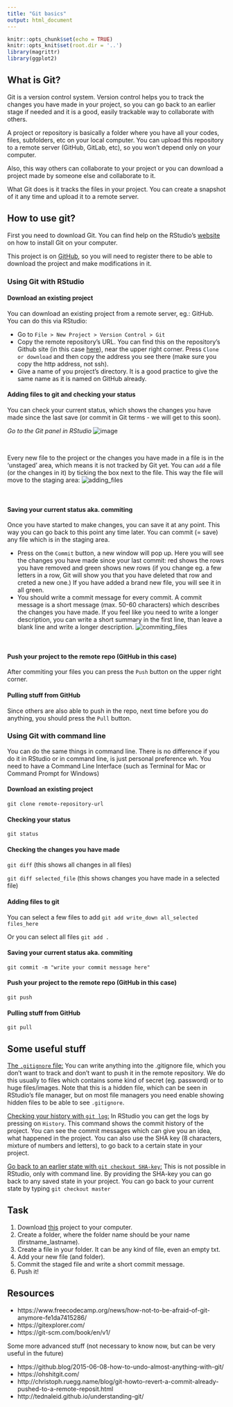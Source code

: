 ```yaml
---
title: "Git basics"
output: html_document
---
```


```r
knitr::opts_chunk$set(echo = TRUE)
knitr::opts_knit$set(root.dir = '..')
library(magrittr)
library(ggplot2)
```

## What is Git?

Git is a version control system. Version control helps you to track the changes you have made in your project, so you can go back to an earlier stage if needed and it is a good, easily trackable way to collaborate with others.

A project or repository is basically a folder where you have all your codes, files, subfolders, etc on your local computer. You can upload this repository to a remote server (GitHub, GitLab, etc), so you won't depend only on your computer.

Also, this way others can collaborate to your project or you can download a project made by someone else and collaborate to it.

What Git does is it tracks the files in your project. You can create a snapshot of it any time and upload it to a remote server.

## How to use git?

First you need to download Git. You can find help on the RStudio's [website](https://support.rstudio.com/hc/en-us/articles/200532077-Version-Control-with-Git-and-SVN) on how to install Git on your computer.

This project is on [GitHub](https://github.com/), so you will need to register there to be able to download the project and make modifications in it.

### **Using Git with RStudio**

#### Download an existing project

You can download an existing project from a remote server, eg.: GitHub. You can do this via RStudio:

* Go to `File > New Project > Version Control > Git`
* Copy the remote repository's URL. You can find this on the repository's Github site (in this case [here](https://github.com/divenyijanos/eltecon-ds)), near the upper right corner. Press `Clone or download` and then copy the address you see there (make sure you copy the http address, not ssh).
* Give a name of you project's directory. It is a good practice to give the same name as it is named on GitHub already.

#### Adding files to git and checking your status

You can check your current status, which shows the changes you have made since the last save (or commit in Git terms - we will get to this soon).

*Go to the Git panel in RStudio*
![image](figures/git_status_in_RStudio.png)

<br>

Every new file to the project or the changes you have made in a file is in the 'unstaged' area, which means it is not tracked by Git yet. You can `add` a file (or the changes in it) by ticking the box next to the file. This way the file will move to the staging area:
![adding_files](figures/git_add_in_RStudio.png)

<br>

#### Saving your current status aka. commiting

Once you have started to make changes, you can save it at any point. This way you can go back to this point any time later.
You can commit (= save) any file which is in the staging area.

* Press on the `Commit` button, a new window will pop up. Here you will see the changes you have made since your last commit: red shows the rows you have removed and green shows new rows (if you change eg. a few letters in a row, Git will show you that you have deleted that row and creted a new one.) If you have added a brand new file, you will see it in all green.
* You should write a commit message for every commit. A commit message is a short message (max. 50-60 characters) which describes the changes you have made. If you feel like you need to write a longer description, you can write a short summary in the first line, than leave a blank line and write a longer description.
![commiting_files](figures/git_commit_in_RStudio.png)

<br>

#### Push your project to the remote repo (GitHub in this case)

After commiting your files you can press the `Push` button on the upper right corner.

#### Pulling stuff from GitHub

Since others are also able to push in the repo, next time before you do anything, you should press the `Pull` button.

### **Using Git with command line**

You can do the same things in command line. There is no difference if you do it in RStudio or in command line, is just personal preference wh.
You need to have a Command Line Interface (such as Terminal for Mac or Command Prompt for Windows)

#### Download an existing project
`git clone remote-repository-url`

#### Checking your status
`git status`

#### Checking the changes you have made
`git diff` (this shows all changes in all files)

`git diff selected_file` (this shows changes you have made in a selected file)

#### Adding files to git
You can select a few files to add
`git add write_down all_selected files_here`

Or you can select all files
`git add .`

#### Saving your current status aka. commiting
`git commit -m "write your commit message here"`

#### Push your project to the remote repo (GitHub in this case)
`git push`

#### Pulling stuff from GitHub
`git pull`


## Some useful stuff
<u>The `.gitignore` file:</u> You can write anything into the .gitignore file, which you don't want to track and don't want to push it in the remote repository. We do this usually to files which contains some kind of secret (eg. password) or to huge files/images. Note that this is a hidden file, which can be seen in RStudio's file manager, but on most file managers you need enable showing hidden files to be able to see `.gitignore`.

<u>Checking your history with `git log`:</u> In RStudio you can get the logs by pressing on `History`. This command shows the commit history of the project. You can see the commit messages which can give you an idea, what happened in the project. You can also use the SHA key (8 characters, mixture of numbers and letters), to go back to a certain state in your project.

<u>Go back to an earlier state with `git checkout SHA-key`:</u> This is not possible in RStudio, only with command line. By providing the SHA-key you can go back to any saved state in your project. You can go back to your current state by typing `git checkout master`


## Task

1. Download [this](https://github.com/divenyijanos/eltecon-ds) project to your computer.
2. Create a folder, where the folder name should be your name (firstname_lastname).
3. Create a file in your folder. It can be any kind of file, even an empty txt.
4. Add your new file (and folder).
5. Commit the staged file and write a short commit message.
6. Push it!

## Resources
* https://www.freecodecamp.org/news/how-not-to-be-afraid-of-git-anymore-fe1da7415286/
* https://gitexplorer.com/
* https://git-scm.com/book/en/v1/

Some more advanced stuff (not necessary to know now, but can be very useful in the future)

* https://github.blog/2015-06-08-how-to-undo-almost-anything-with-git/
* https://ohshitgit.com/
* http://christoph.ruegg.name/blog/git-howto-revert-a-commit-already-pushed-to-a-remote-reposit.html
* http://tednaleid.github.io/understanding-git/
